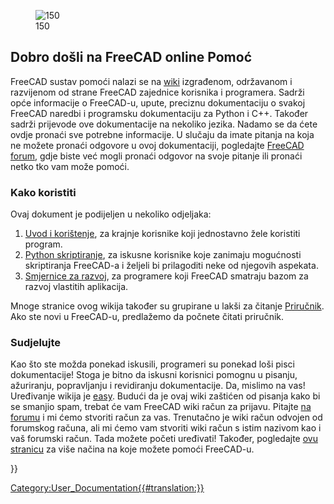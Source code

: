 <languages/>
{{Docnav/hr
|
|[[About_FreeCAD/hr|O FreeCAD-u]]}}

[[Image:Crystal_Clear_app_tutorials.png|right|150]]

<span id="Welcome_to_the_FreeCAD_on-line_help"></span>
== Dobro došli na FreeCAD online Pomoć ==

FreeCAD sustav pomoći nalazi se na [http://wiki.freecad.org wiki] izgrađenom, održavanom i razvijenom od strane FreeCAD zajednice korisnika i programera. Sadrži opće informacije o FreeCAD-u, upute, preciznu dokumentaciju o svakoj FreeCAD naredbi i programsku dokumentaciju za Python i C++. Također sadrži prijevode ove dokumentacije na nekoliko jezika. Nadamo se da ćete ovdje pronaći sve potrebne informacije. U slučaju da imate pitanja na koja ne možete pronaći odgovore u ovoj dokumentaciji, pogledajte [http://forum.freecad.org/index.php FreeCAD forum], gdje biste već mogli pronaći odgovor na svoje pitanje ili pronaći netko tko vam može pomoći.

<span id="How_to_use"></span>
=== Kako koristiti ===

Ovaj dokument je podijeljen u nekoliko odjeljaka:
# [[User_hub|Uvod i korištenje]], za krajnje korisnike koji jednostavno žele koristiti program.
# [[Power_users hub|Python skriptiranje]], za iskusne korisnike koje zanimaju mogućnosti skriptiranja FreeCAD-a i željeli bi prilagoditi neke od njegovih aspekata.
# [[Developer_hub|Smjernice za razvoj]], za programere koji FreeCAD smatraju bazom za razvoj vlastitih aplikacija.

Mnoge stranice ovog wikija također su grupirane u lakši za čitanje [[Manual/hr|Priručnik]]. Ako ste novi u FreeCAD-u, predlažemo da počnete čitati priručnik.

<span id="Contribute"></span>
=== Sudjelujte ===

Kao što ste možda ponekad iskusili, programeri su ponekad loši pisci dokumentacije! Stoga je bitno da iskusni korisnici pomognu u pisanju, ažuriranju, popravljanju i revidiranju dokumentacije. Da, mislimo na vas! Uređivanje wikija je [https://www.mediawiki.org/wiki/Help:Formatting easy]. Budući da je ovaj wiki zaštićen od pisanja kako bi se smanjio spam, trebat će vam FreeCAD wiki račun za prijavu. Pitajte [https://forum.freecad.org/viewtopic.php?t=6830 na forumu] i mi ćemo stvoriti račun za vas. Trenutačno je wiki račun odvojen od forumskog računa, ali mi ćemo vam stvoriti wiki račun s istim nazivom kao i vaš forumski račun. Tada možete početi uređivati!  Također, pogledajte [http://www.freecad.org/wiki/index.php?title=Help_FreeCAD ovu stranicu] za više načina na koje možete pomoći FreeCAD-u.

{{Docnav/hr
|
|[[About_FreeCAD/hr|O FreeCAD-u]]}}

{{Userdocnavi{{#translation:}}}}
[[Category:User_Documentation{{#translation:}}]]